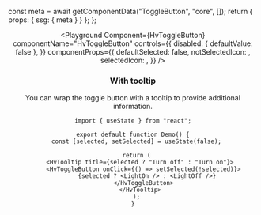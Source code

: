 


  const meta = await getComponentData("ToggleButton", "core", []);
  return { props: { ssg: { meta } } };
};

<Header />

<Playground
  Component={HvToggleButton}
  componentName="HvToggleButton"
  controls={{
    disabled: { defaultValue: false },
  }}
  componentProps={{
    defaultSelected: false,
    notSelectedIcon: <Favorite />,
    selectedIcon: <FavoriteSelected />,
  }}
/>

### With tooltip

You can wrap the toggle button with a tooltip to provide additional information.

```tsx live
import { useState } from "react";

export default function Demo() {
  const [selected, setSelected] = useState(false);

  return (
    <HvTooltip title={selected ? "Turn off" : "Turn on"}>
      <HvToggleButton onClick={() => setSelected(!selected)}>
        {selected ? <LightOn /> : <LightOff />}
      </HvToggleButton>
    </HvTooltip>
  );
}
```
